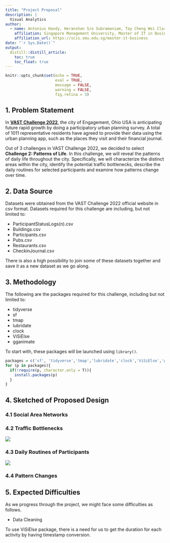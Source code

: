 ```yaml
---
title: "Project Proposal"
description: |
  Visual Analytics
author:
  - name: Antonius Handy, Heranshan S/o Subramaniam, Tay Cheng Wei Clarence
    affiliation: Singapore Management University, Master of IT in Business
    affiliation_url: https://scis.smu.edu.sg/master-it-business
date: "`r Sys.Date()`"
output: 
  distill::distill_article:
    toc: true
    toc_float: true
---
```


```r
knitr::opts_chunk$set(echo = TRUE,
                      eval = TRUE,
                      message = FALSE,
                      warning = FALSE,
                      fig.retina = 3)
```

## 1. Problem Statement

In [**VAST Challenge 2022**](https://vast-challenge.github.io/2022/), the city of Engagement, Ohio USA is anticipating future rapid growth by doing a participatory urban planning survey. A total of 1011 representative residents have agreed to provide their data using the urban planning app, such as the places they visit and their financial journal.

Out of 3 challenges in VAST Challenge 2022, we decided to select **Challenge 2: Patterns of Life**. In this challenge, we will reveal the patterns of daily life throughout the city. Specifically, we will characterize the distinct areas within the city, identify the potential traffic bottlenecks, describe the daily routines for selected participants and examine how patterns change over time.

## 2. Data Source

Datasets were obtained from the VAST Challenge 2022 official website in csv format. Datasets required for this challenge are including, but not limited to:

- ParticipantStatusLogs(n).csv
- Buildings.csv
- Participants.csv
- Pubs.csv
- Restaurants.csv
- CheckinJournal.csv

There is also a high possibility to join some of these datasets together and save it as a new dataset as we go along.

## 3. Methodology

The following are the packages required for this challenge, including but not limited to:

- tidyverse
- sf
- tmap
- lubridate
- clock
- ViSiElse
- gganimate

To start with, these packages will be launched using `library()`.

```r
packages = c('sf', 'tidyverse','tmap','lubridate','clock','ViSiElse','gganimate')
for (p in packages){
  if(!require(p, character.only = T)){
    install.packages(p)
  }
}
```

## 4. Sketched of Proposed Design

### 4.1 Social Area Networks

### 4.2 Traffic Bottlenecks

![](image/TrafficBottleneck.PNG)

### 4.3 Daily Routines of Participants

![](image/DailyRoutine.PNG)

### 4.4 Pattern Changes

## 5. Expected Difficulties

As we progress through the project, we might face some difficulties as follows.

- Data Cleaning

To use ViSiElse package, there is a need for us to get the duration for each activity by having timestamp conversion.
